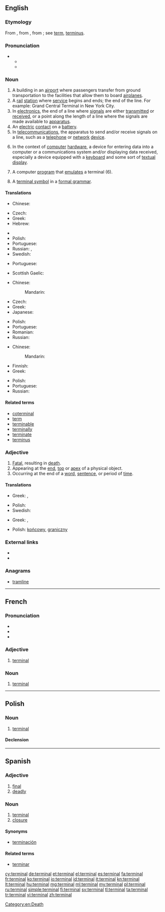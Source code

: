 ==English==
{{wikipedia|dab=terminal}}

===Etymology===
From {{etyl|fr}} {{term|terminal|lang=fr}}, from {{etyl|LL.}} {{term|terminalis||pertaining to a boundary or to the end, terminal, final}}, from {{etyl|la}} {{term|terminus||a bound, boundary, limit, end}}; see [[term]], [[terminus]].

===Pronunciation===
* {{a|US}}
** {{IPA|/ˈtərmɪnəl/}}
** {{X-SAMPA|/"t@rmIn@l/}}

===Noun===
{{en-noun}}

# A building in an [[airport]] where passengers transfer from ground transportation to the facilities that allow them to board [[airplanes]].
# A [[rail]] [[station]] where [[service]] begins and ends; the end of the line. For example: Grand Central Terminal in New York City.
# In [[electronics]], the end of a line where [[signal]]s are either [[transmit]]ted or [[receive]]d, or a point along the length of a line where the signals are made available to [[apparatus]].
# An [[electric]] [[contact]] on a [[battery]].
# In [[telecommunications]], the apparatus to send and/or receive signals on a line, such as a [[telephone]] or [[network]] [[device]].
# {{computing}} In the context of [[computer]] [[hardware]], a device for entering data into a computer or a communications system and/or displaying data received, especially a device equipped with a [[keyboard]] and some sort of [[textual]] [[display]].
# {{computing}} A computer [[program]] that [[emulate]]s a terminal (6).
# {{computing theory}} A [[terminal symbol]] in a [[formal grammar]].

====Translations====
{{trans-top|airport building}}
* Chinese:
*: {{trreq|zh}}
* Czech: {{t-|cs|terminál|m}}
* Greek: {{t-|el|τερματικός σταθμός|m|tr=termatikós stathmós}}
* Hebrew: {{t-|he|בית נתיבות|tr=beit niteevot}}
{{trans-mid}}
* {{trreq|no}}
* Polish: {{t+|pl|terminal|m}}
* Portuguese: {{t|pt|terminal|m}}
* Russian: {{t+|ru|аэровокзал|m|tr=aerovokzál}}, {{t+|ru|терминал|m|tr=terminál}}
* Swedish: {{t+|sv|terminal|c}}
{{trans-bottom}}

{{trans-top|railway station}}
* Portuguese: {{t|pt|terminal|m}}
{{trans-mid}}
* Scottish Gaelic: {{t-|gd|ceann-rèile|m}}
{{trans-bottom}}

{{trans-top|device for entering data into a computer}}
* Chinese:
*: Mandarin: {{t|zh|終端機|sc=Hani}}
* Czech: {{t-|cs|terminál|m}}
* Greek: {{t+|el|τερματικό|n|tr=termatikó}}
* Japanese: {{t-|ja|端末|tr=tanmatsu|sc=Jpan}}
{{trans-mid}}
* Polish: {{t+|pl|terminal|m}}
* Portuguese: {{t|pt|terminal|m}}
* Romanian: {{t-|ro|terminal|n}}
* Russian: {{t+|ru|терминал|m|tr=terminál}}
{{trans-bottom}}

{{trans-top|computer program that emulates a terminal}}
* Chinese:
*: Mandarin: {{t|zh|終端|sc=Hani}}
* Finnish: {{t+|fi|terminaali}}
* Greek: {{t-|el|ιδεατό τερματικό|n|tr=ideató termatikó}}
{{trans-mid}}
* Polish: {{t+|pl|terminal|m}}
* Portuguese: {{t|pt|terminal|m}}
* Russian: {{t+|ru|терминал|m|tr=terminál}}
{{trans-bottom}}

====Related terms====
* [[coterminal]]
* [[term]]
* [[terminable]]
* [[terminally]]
* [[terminate]]
* [[terminus]]

===Adjective===
{{en-adj|-}}

# [[fatal|Fatal]], resulting in [[death]].
# Appearing at the [[end]], [[top]] or [[apex]] of a physical object.
# Occurring at the end of a [[word]], [[sentence]], or period of [[time]].

====Translations====
{{trans-top|fatal, resulting in death}}
* Greek: {{t-|el|καταληκτική ασθένεια|f|tr=kataliktikí asthéneia}}, {{t-|el|μοιραία ασθένεια|f|tr=moiraía asthéneia}}
{{trans-mid}}
* Polish: {{t+|pl|śmiertelny|m}}
* Swedish: {{t-|sv|dödlig}}
{{trans-bottom}}

{{trans-top|appearing at the end}}
* Greek: {{t+|el|τελικός|m|tr=telikós}}, {{t+|el|ληκτικός|m|tr=liktikós}}
{{trans-mid}}
* Polish: [[końcowy]], [[graniczny]] {{m}}
{{trans-bottom}}

===External links===
* {{R:Webster 1913}}
* {{R:Century 1911}}

===Anagrams===
* [[tramline#English|tramline]]

[[Category:en:Death]]

----

==French==

===Pronunciation===
* {{IPA|/tɛʁ.mi.nal/|lang=fr}}
* {{audio|Fr-Paris--terminal.ogg|Audio (Paris)}}
* {{homophones|terminale|terminales|lang=fr}}

===Adjective===
{{fr-adj-al|termin}}

# [[#English|terminal]]

===Noun===
{{fr-noun|m|pl=terminaux}}

# [[#English|terminal]]

----

==Polish==

===Noun===
{{head|pl|noun|g=m}}

# [[#English|terminal]]

====Declension====
{{pl-decl-noun
|terminal|terminale
|terminalu <br />(terminala)|terminali<br />/terminalów
|terminalowi|terminalom
|terminal|terminale
|terminalem|terminalami
|terminalu|terminalach
|terminalu|terminale
}}

----

==Spanish==

===Adjective===
{{es-adj|pl=terminales}}

# [[final]]
# [[deadly]]

===Noun===
{{es-noun|m|pl=terminales}}

# [[terminal#English|terminal]]
# [[closure]]

====Synonyms====
* {{sense|closure}} [[terminación]]

====Related terms====
* [[terminar]]

[[cy:terminal]]
[[de:terminal]]
[[et:terminal]]
[[el:terminal]]
[[es:terminal]]
[[fa:terminal]]
[[fr:terminal]]
[[ko:terminal]]
[[io:terminal]]
[[id:terminal]]
[[it:terminal]]
[[kn:terminal]]
[[lt:terminal]]
[[hu:terminal]]
[[mg:terminal]]
[[ml:terminal]]
[[my:terminal]]
[[pl:terminal]]
[[ru:terminal]]
[[simple:terminal]]
[[fi:terminal]]
[[sv:terminal]]
[[tl:terminal]]
[[ta:terminal]]
[[tr:terminal]]
[[vi:terminal]]
[[zh:terminal]]